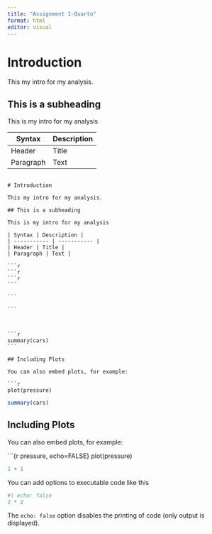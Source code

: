 ```yaml
---
title: "Assignment 1-Quarto"
format: html
editor: visual
---
```


# Introduction

This my intro for my analysis.

## This is a subheading

This is my intro for my analysis

| Syntax    | Description |
|-----------|-------------|
| Header    | Title       |
| Paragraph | Text        |

```r

```

````         
# Introduction

This my intro for my analysis. 

## This is a subheading

This is my intro for my analysis

| Syntax | Description |
| ----------- | ----------- |
| Header | Title |
| Paragraph | Text |

```r
```r
```r

```

```

```



```r
summary(cars)
```

## Including Plots

You can also embed plots, for example:

```r
plot(pressure)
````

```r
summary(cars)
```

## Including Plots

You can also embed plots, for example:

\`\`\`{r pressure, echo=FALSE} plot(pressure)

```r
1 + 1
```

You can add options to executable code like this

```r
#| echo: false
2 * 2
```

The `echo: false` option disables the printing of code (only output is displayed).
